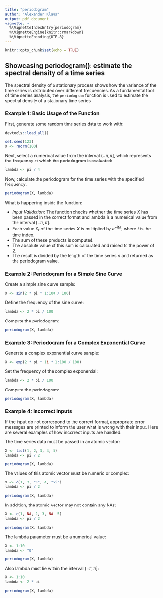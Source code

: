 ```yaml
---
title: "periodogram"
author: "Alexander Klaus"
output: pdf_document
vignette: >
  %\VignetteIndexEntry{periodogram}
  %\VignetteEngine{knitr::rmarkdown}
  %\VignetteEncoding{UTF-8}
---
```


```r
knitr::opts_chunk$set(echo = TRUE)
```

## Showcasing periodogram(): estimate the spectral density of a time series

The spectral density of a stationary process shows how the variance of the time series is distributed over different frequencies. As a fundamental tool of time series analysis, the `periodogram` function is used to estimate the spectral density of a stationary time series.

### Example 1: Basic Usage of the Function
First, generate some random time series data to work with:

```r
devtools::load_all()

set.seed(123)
X <- rnorm(100)
```

Next, select a numerical value from the interval $(- \pi, \pi]$, which represents the frequency at which the periodogram is evaluated:

```r
lambda <- pi / 4
```

Now, calculate the periodogram for the time series with the specified frequency:

```r
periodogram(X, lambda)
```

What is happening inside the function:

- *Input Validation*: The function checks whether the time series $X$ has been passed in the correct format and lambda is a numerical value from the interval $(-\pi, \pi]$.
- Each value $X_t$ of the time series $X$ is multiplied by $e^{-it\lambda}$, where $t$ is the time index.
- The sum of these products is computed.
- The absolute value of this sum is calculated and raised to the power of 2.
- The result is divided by the length of the time series $n$ and returned as the periodogram value.

### Example 2: Periodogram for a Simple Sine Curve
Create a simple sine curve sample:

```r
X <- sin(2 * pi * 1:100 / 100)
```

Define the frequency of the sine curve:

```r
lambda <- 2 * pi / 100
```

Compute the periodogram:

```r
periodogram(X, lambda)
```

### Example 3: Periodogram for a Complex Exponential Curve

Generate a complex exponential curve sample:

```r
X <- exp(2 * pi * 1i * 1:100 / 100)
```

Set the frequency of the complex exponential:

```r
lambda <- 2 * pi / 100
```

Compute the periodogram:

```r
periodogram(X, lambda)
```

### Example 4: Incorrect inputs

If the input do not correspond to the correct format, appropriate error messages are printed to inform the user what is wrong with their input. Here are several examples of how incorrect inputs are handled:

The time series data must be passed in an atomic vector:

```r
X <- list(1, 2, 3, 4, 5)
lambda <- pi / 2

periodogram(X, lambda)
```

The values of this atomic vector must be numeric or complex:

```r
X <- c(1, 2, "3", 4, "5i")
lambda <- pi / 2

periodogram(X, lambda)
```

In addition, the atomic vector may not contain any NAs:

```r
X <- c(1, NA, 2, 3, NA, 5)
lambda <- pi / 2

periodogram(X, lambda)
```

The lambda parameter must be a numerical value:

```r
X <- 1:10
lambda <- "0"

periodogram(X, lambda)
```

Also lambda must lie within the interval $(-\pi, \pi]$:

```r
X <- 1:10
lambda <- 2 * pi

periodogram(X, lambda)
```
